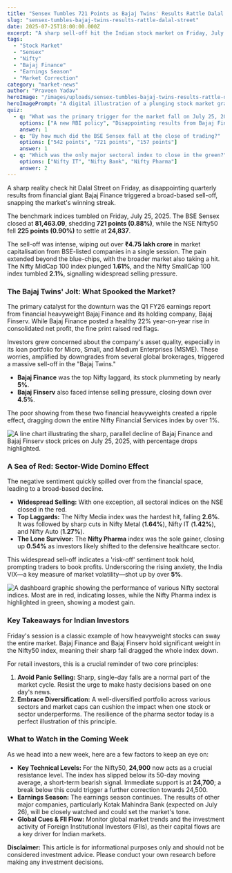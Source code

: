 ```yaml
---
title: "Sensex Tumbles 721 Points as Bajaj Twins' Results Rattle Dalal Street"
slug: "sensex-tumbles-bajaj-twins-results-rattle-dalal-street"
date: 2025-07-25T18:00:00.000Z
excerpt: "A sharp sell-off hit the Indian stock market on Friday, July 25, 2025, as disappointing quarterly results from NBFC giant Bajaj Finance triggered a wider market downturn. The Sensex and Nifty both closed nearly 1% lower, with broad-based selling across most sectors."
tags:
  - "Stock Market"
  - "Sensex"
  - "Nifty"
  - "Bajaj Finance"
  - "Earnings Season"
  - "Market Correction"
category: "market-news"
author: "Praveen Yadav"
heroImage: "/images/uploads/sensex-tumbles-bajaj-twins-results-rattle-dalal-street/hero-image.jpg"
heroImagePrompt: "A digital illustration of a plunging stock market graph with the BSE building in the background, symbolizing a market downturn on Dalal Street."
quiz:
  - q: "What was the primary trigger for the market fall on July 25, 2025?"
    options: ["A new RBI policy", "Disappointing results from Bajaj Finance", "Global market weakness"]
    answer: 1
  - q: "By how much did the BSE Sensex fall at the close of trading?"
    options: ["542 points", "721 points", "157 points"]
    answer: 1
  - q: "Which was the only major sectoral index to close in the green?"
    options: ["Nifty IT", "Nifty Bank", "Nifty Pharma"]
    answer: 2
---
```


A sharp reality check hit Dalal Street on Friday, as disappointing quarterly results from financial giant Bajaj Finance triggered a broad-based sell-off, snapping the market's winning streak.

The benchmark indices tumbled on Friday, July 25, 2025. The BSE Sensex closed at **81,463.09**, shedding **721 points (0.88%)**, while the NSE Nifty50 fell **225 points (0.90%)** to settle at **24,837**.

The sell-off was intense, wiping out over **₹4.75 lakh crore** in market capitalisation from BSE-listed companies in a single session. The pain extended beyond the blue-chips, with the broader market also taking a hit. The Nifty MidCap 100 index plunged **1.61%**, and the Nifty SmallCap 100 index tumbled **2.1%**, signalling widespread selling pressure.

### The Bajaj Twins' Jolt: What Spooked the Market?

The primary catalyst for the downturn was the Q1 FY26 earnings report from financial heavyweight Bajaj Finance and its holding company, Bajaj Finserv. While Bajaj Finance posted a healthy 22% year-on-year rise in consolidated net profit, the fine print raised red flags.

Investors grew concerned about the company's asset quality, especially in its loan portfolio for Micro, Small, and Medium Enterprises (MSME). These worries, amplified by downgrades from several global brokerages, triggered a massive sell-off in the "Bajaj Twins."

*   **Bajaj Finance** was the top Nifty laggard, its stock plummeting by nearly **5%**.
*   **Bajaj Finserv** also faced intense selling pressure, closing down over **4.5%**.

The poor showing from these two financial heavyweights created a ripple effect, dragging down the entire Nifty Financial Services index by over 1%.

![A line chart illustrating the sharp, parallel decline of Bajaj Finance and Bajaj Finserv stock prices on July 25, 2025, with percentage drops highlighted.](/images/uploads/sensex-tumbles-bajaj-twins-results-rattle-dalal-street/bajaj-twins-decline.png)

### A Sea of Red: Sector-Wide Domino Effect

The negative sentiment quickly spilled over from the financial space, leading to a broad-based decline.

*   **Widespread Selling:** With one exception, all sectoral indices on the NSE closed in the red.
*   **Top Laggards:** The Nifty Media index was the hardest hit, falling **2.6%**. It was followed by sharp cuts in Nifty Metal (**1.64%**), Nifty IT (**1.42%**), and Nifty Auto (**1.27%**).
*   **The Lone Survivor:** The **Nifty Pharma** index was the sole gainer, closing up **0.54%** as investors likely shifted to the defensive healthcare sector.

This widespread sell-off indicates a 'risk-off' sentiment took hold, prompting traders to book profits. Underscoring the rising anxiety, the India VIX—a key measure of market volatility—shot up by over **5%**.

![A dashboard graphic showing the performance of various Nifty sectoral indices. Most are in red, indicating losses, while the Nifty Pharma index is highlighted in green, showing a modest gain.](/images/uploads/sensex-tumbles-bajaj-twins-results-rattle-dalal-street/sectoral-performance.png)

### Key Takeaways for Indian Investors

Friday's session is a classic example of how heavyweight stocks can sway the entire market. Bajaj Finance and Bajaj Finserv hold significant weight in the Nifty50 index, meaning their sharp fall dragged the whole index down.

For retail investors, this is a crucial reminder of two core principles:
1.  **Avoid Panic Selling:** Sharp, single-day falls are a normal part of the market cycle. Resist the urge to make hasty decisions based on one day's news.
2.  **Embrace Diversification:** A well-diversified portfolio across various sectors and market caps can cushion the impact when one stock or sector underperforms. The resilience of the pharma sector today is a perfect illustration of this principle.

### What to Watch in the Coming Week

As we head into a new week, here are a few factors to keep an eye on:

*   **Key Technical Levels:** For the Nifty50, **24,900** now acts as a crucial resistance level. The index has slipped below its 50-day moving average, a short-term bearish signal. Immediate support is at **24,700**; a break below this could trigger a further correction towards 24,500.
*   **Earnings Season:** The earnings season continues. The results of other major companies, particularly Kotak Mahindra Bank (expected on July 26), will be closely watched and could set the market's tone.
*   **Global Cues & FII Flow:** Monitor global market trends and the investment activity of Foreign Institutional Investors (FIIs), as their capital flows are a key driver for Indian markets.

**Disclaimer:** This article is for informational purposes only and should not be considered investment advice. Please conduct your own research before making any investment decisions.